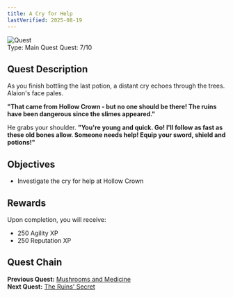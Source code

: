 ```yaml
---
title: A Cry for Help
lastVerified: 2025-08-19
---
```


<div className="mb-8 flex items-start gap-6">
  <div className="flex-shrink-0">
    <img
      src="/assets/icons/quest.png"
      alt="Quest"
      className="h-24 w-24 rounded-lg border"
    />
  </div>
  <div className="flex-1">
    <div className="space-y-2">
      <div className="flex flex-wrap gap-4 text-sm">
        <span className="rounded-md bg-blue-100 px-2 py-1 dark:bg-blue-900">
          Type: Main Quest
        </span>
        <span className="rounded-md bg-purple-100 px-2 py-1 dark:bg-purple-900">
          Quest: 7/10
        </span>
      </div>
    </div>
  </div>
</div>

## Quest Description

As you finish bottling the last potion, a distant cry echoes through the trees. Alaion's face pales.

**"That came from Hollow Crown - but no one should be there! The ruins have been dangerous since the slimes appeared."**

He grabs your shoulder. **"You're young and quick. Go! I'll follow as fast as these old bones allow. Someone needs help! Equip your sword, shield and potions!"**

## Objectives

- Investigate the cry for help at Hollow Crown

## Rewards

Upon completion, you will receive:

- 250 Agility XP
- 250 Reputation XP

## Quest Chain

**Previous Quest:** [Mushrooms and Medicine](/docs/quests/individual/mushrooms-and-medicine)  
**Next Quest:** [The Ruins' Secret](/docs/quests/individual/the-ruins-secret)
